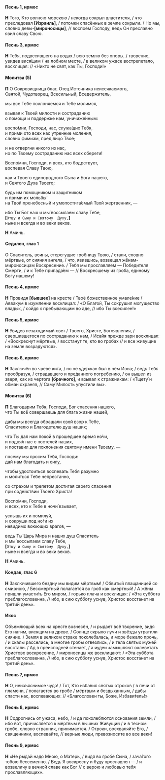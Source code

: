 #### Песнь 1, ирмос

**Н** Того, Кто волною морскою / некогда сокрыл властителя, / что преследовал **[**Израиль**]**, / потомки спасённых в земле сокрыли. / Но мы, словно девы-**[**мироносицы**]**, // воспоём Господу, ведь Он преславно явил славу Свою.

#### Песнь 3, ирмос

**Н** Тебя, подвесившего на водах / всю землю без опоры, / творение, увидев вися́щим / на лобном месте, / в великом ужасе вострепетало, восклицая: // «Никто не свят, как Ты, Господи!»

#### Молитва (5)

**П** О Сокровищница благ, Отец Источника неиссякаемого,  
Святой, Чудотворец, Всесильный, Вседержитель,

мы все Тебе поклоняемся и Тебе молимся,

взывая к Твоей милости и состраданию  
o помощи и поддержке нам, уничиже́нным:

воспо́мни, Господи, нас, служа́щих Тебя,  
и прими ото всех нас утренние моления,  
словно фимиа́м, пред лицо Твоё;

и не отвергни никого из нас,  
но по Твоему состраданию нас всех сбереги!

Воспо́мни, Господи, и всех, кто бодрствует,  
воспевая Славу Твою,

как и Твоего единородного Сына и Бога нашего,  
и Святого Духа Твоего;

будь им помощником и защитником  
и прими их мольбы́  
на Твой пренебесный и умопостига́емый Твой жертвенник, —

ибо Ты́ Бог наш и мы́ воссылаем славу Тебе,  
**[**`Отцу и Cыну и Cвятому  Духу,`**]**  
ныне и вcегда и во веки веков.

**Н** Аминь.

#### Седален, глас 1

О Спаситель, воины, стерегущие гробницу Твою, / стали, словно мёртвые, от сияния ангела, / что, явившись, возвещал жёнам-мироносицам Воскресение. / Тебя мы прославляем — Победителя Смерти, / и к Тебе припада́ем — // Воскресшему из гроба, единому Богу нашему!

#### Песнь 4, ирмос

**Н** Провидя **[**бывшее**]** на кресте / Твоё божественное умале́ние / Аввакум в изумлении восклицал: / «О Благой, Ты сокрушил могущество владык, / сойдя к пребывающим во аде, // ибо Ты всесилен!»

#### Песнь 5, ирмос

**Н** Увидев незаходимый свет / Твоего, Христе, Богоявления, / свершившегося по состраданию к нам, / Исайя прежде зари восклицал: / «Воскреснут мёртвые, / восстанут те, кто во гробах // и все живущие на земле возрадуются».

#### Песнь 6, ирмос

**Н** Заключён во чреве кита, / но не уде́ржан был в нём Иона; / ведь Тебя прообразуя, / страдавшего и пре́данного погребению, / он вышел из зверя, как из чертога **[**брачного**]**, и взывал к стражникам: / «Тщету́ и обман охраняя, // Саму́ Милость упустили вы».

#### Молитва (6)

**П** Благодарим Тебя, Господи, Бог спасения нашего,  
что Ты всё совершаешь  для блага жизни нашей,

дабы мы всегда обращали свой взор к Тебе,  
Спасителю и Благодетелю душ наших;

что Ты дал нам покой в прошедшее время но́чи,  
и подня́л нас с постелей наших,  
и поставил для поклонения святому имени Твоему, —

посему мы просим Тебя, Господи:  
дай нам благодать и силу,

чтобы удостоиться воспевать Тебя разумно  
и молиться Тебе непрестанно,

со страхом и трепетом достигая своего спасения  
при содействии Твоего Христа!

Воспо́мни, Господи,  
и всех, кто к Тебе в ночи́ взывает,

услышь их и помилуй,  
и сокруши под но́ги их  
невидимо воюющих врагов, —

ведь Ты́ Царь Мира и наших душ Спаситель  
и мы́ воссылаем славу Тебе,  
**[**`Отцу и Cыну и Cвятому  Духу,`**]**  
ныне и вcегда и во веки веков.

**Н** Аминь.

#### Кондак, глас 6

**Н** Заключившего бездну мы видим мёртвым! / Обвитый плащаницей со смирною, / Бессмертный полагается во гроб как смертный! / А жёны пришли умасти́ть Его миром, / горько плача и восклицая: / «Эта суббота преблагословенна, // ибо, в сию субботу уснув, Христос восстанет на третий день».

#### Икос

Объемлющий всех на кресте вознесён, / и рыдает всё творение, видя Его нагим, висящим на древе. / Солнце скрыло лучи и звёзды утратили сияние. / Земля в великом страхе поколебалась, и море бежало прочь, / и скалы расселись, а многие гробы отвезлись, / и тела святых мужей восстали. / Ад в преисподней стенает, / а иудеи замышляют оклеветать Христово воскресение, / мироносицы же восклицают: / «Эта суббота преблагословенна, // ибо, в сию субботу уснув, Христос восстанет на третий день».

#### Песнь 7, ирмос

**Н** О, неизъяснимое чудо! / Тот, Кто избавил святых отроков / в печи от пламени, / полагается во гробе / мёртвым и бездыханным, / дабы спасти нас, воспевающих: // «Благословен ты, Боже, Избави́тель!»

#### Песнь 8, ирмос

**Н** Содрогнись от ужаса, небо, / и да поколеблются основания земли, / ибо вот, причисляется к мёртвым в вышних Живущий / и в тесном гробе, словно странник, принимается. / Отроки, восхваляйте Его, / священники, воспевайте, // верные люди, превозносите во все веки!

#### Песнь 9, ирмос

**Н** «Не рыдай надо Мною, о Матерь, / видя во гробе Сына, / зача́того тобою бессеменно. / Ведь Я воскресну и буду прославлен — / и возвеличу в вечной славе как Бог // с верою и любовью тебя прославляющих».
